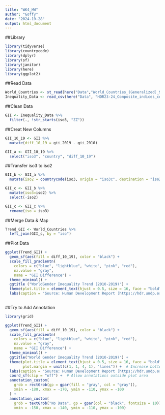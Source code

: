 ```yaml
---
title: "WK4_HW"
author: "Goffy"
date: "2024-10-28"
output: html_document
---
```


##Library
```r

library(tidyverse)
library(countrycode)
library(dplyr)
library(sf)
library(janitor)
library(here)
library(ggplot2)

```

##Read Data
```r

World_Countries <- st_read(here("Data","World_Countries_(Generalized)_9029012925078512962.geojson")) %>%
Inequality_Data <- read_csv(here("Data", "HDR23-24_Composite_indices_complete_time_series.csv"))

```

##Clean Data
```r

GII <- Inequality_Data %>%
  filter(., !str_starts(iso3, "ZZ"))

```

##Creat New Columns
```r

GII_10_19 <- GII %>%
  mutate(diff_10_19 = gii_2019 - gii_2010)

GII_a <- GII_10_19 %>%
  select("iso3", "country", "diff_10_19")

```

##Transfer iso3 to iso2
```r

GII_b <- GII_a %>%
  mutate(iso2 = countrycode(iso3, origin = "iso3c", destination = "iso2c"))

GII_c <- GII_b %>%
  mutate(iso3=iso2) %>%
  select(-iso2)

GII_c <- GII_c %>%
  rename(iso = iso3)

```

##Merge Data & Map
```r

Trend_GII <- World_Countries %>%
  left_join(GII_c, by = "iso")

```

##Plot Data
```r

ggplot(Trend_GII) + 
  geom_sf(aes(fill = diff_10_19), color = "black") + 
  scale_fill_gradientn(
    colors = c("blue", "lightblue", "white", "pink", "red"),
    na.value = "gray", 
    name = "GII Difference") +
  theme_minimal() +
  ggtitle ("WorldGender Inequality Trend (2010-2019)") +
  theme(plot.title = element_text(hjust = 0.5, size = 16, face = "bold")) +
  labs(caption = "Source: Human Development Report (https://hdr.undp.org/data-center/)")
  
```
##Try to Add Annotation
```r

library(grid)

ggplot(Trend_GII) + 
  geom_sf(aes(fill = diff_10_19), color = "black") + 
  scale_fill_gradientn(
    colors = c("blue", "lightblue", "white", "pink", "red"),
    na.value = "gray", 
    name = "GII Difference") +
  theme_minimal() +
  ggtitle("World Gender Inequality Trend (2010-2019)") +
  theme(plot.title = element_text(hjust = 0.5, size = 16, face = "bold"),
        plot.margin = unit(c(1, 1, 4, 1), "lines")) +  # Increase bottom margin
  labs(caption = "Source: Human Development Report (https://hdr.undp.org/data-center)") +
  coord_sf(clip = "off") +  # Allow annotations outside plot area
  annotation_custom(
    grob = rectGrob(gp = gpar(fill = "gray", col = "gray")),
    xmin = -180, xmax = -170, ymin = -110, ymax = -100
  ) +
  annotation_custom(
    grob = textGrob("No Data", gp = gpar(col = "black", fontsize = 10)),
    xmin = -150, xmax = -140, ymin = -110, ymax = -100)



```

